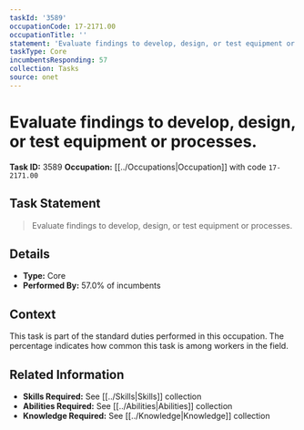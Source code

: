 ```yaml
---
taskId: '3589'
occupationCode: 17-2171.00
occupationTitle: ''
statement: 'Evaluate findings to develop, design, or test equipment or processes.'
taskType: Core
incumbentsResponding: 57
collection: Tasks
source: onet
---
```

# Evaluate findings to develop, design, or test equipment or processes.

**Task ID:** 3589
**Occupation:** [[../Occupations|Occupation]] with code `17-2171.00`

## Task Statement

> Evaluate findings to develop, design, or test equipment or processes.

## Details

- **Type:** Core
- **Performed By:** 57.0% of incumbents

## Context

This task is part of the standard duties performed in this occupation. The percentage indicates how common this task is among workers in the field.

## Related Information

- **Skills Required:** See [[../Skills|Skills]] collection
- **Abilities Required:** See [[../Abilities|Abilities]] collection
- **Knowledge Required:** See [[../Knowledge|Knowledge]] collection
